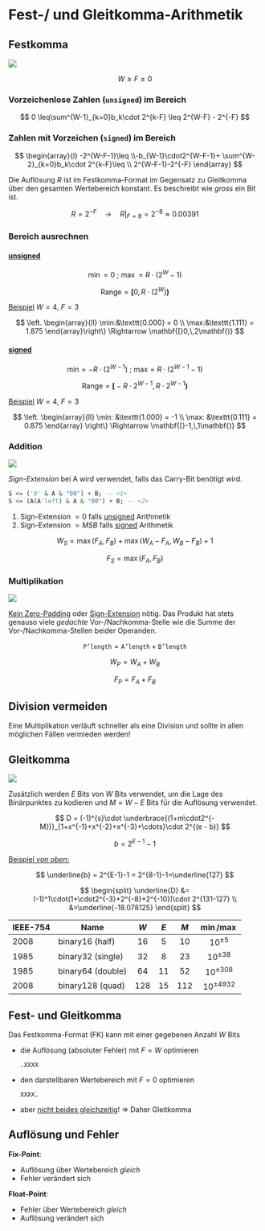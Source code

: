 # Fest-/ und Gleitkomma-Arithmetik

## Festkomma

![](images/paste-13.png)

$$
W \geq F \geq 0
$$

```{=latex}
\begin{conditions}
  W & Gesamtgrösse $[Bit]$ \\
  F & Nachkomma-Bits $[Bit]$
\end{conditions}
```
::: callout-important
### Vorzeichenlose Zahlen (`unsigned`) im Bereich

$$
0 \leq\sum^{W-1}_{k=0}b_k\cdot 2^{k-F} \leq 2^{W-F} - 2^{-F}
$$
:::

::: callout-important
### Zahlen mit Vorzeichen (`signed`) im Bereich

$$
\begin{array}{l}
-2^{W-F-1}\leq
\\-b_{W-1}\cdot2^{W-F-1}+ \sum^{W-2}_{k=0}b_k\cdot 2^{k-F}\leq \\ 2^{W-F-1}-2^{-F}
\end{array}
$$
:::

Die Auflösung $R$ ist im Festkomma-Format im Gegensatz zu Gleitkomma über den gesamten Wertebereich konstant. Es beschreibt wie *gross* ein Bit ist.

$$
R = 2^{-F} \quad\rightarrow\quad R\rvert_{F=8} = 2^{-8}\approx 0.00391
$$

::: callout-tip
### Bereich ausrechnen

#### [unsigned]{.underline}

$$       
\min = 0\ ;\ \max = R\cdot (2^{W}-1)                 
$$

$$
\text{Range} = \mathbf{[}0,\,R\cdot(2^W)\mathbf{)}
$$

[Beispiel]{.underline} $W = 4$, $F = 3$

$$
\left.
\begin{array}{ll}
\min:&\texttt{0.000} = 0 \\
\max:&\texttt{1.111} = 1.875
\end{array}\right\}
\Rightarrow \mathbf{[}0,\,2\mathbf{)}
$$

#### [signed]{.underline}

$$             
\text{min} = -R\cdot (2^{W-1})\ ;\ \text{max} = R\cdot (2^{W-1}-1) 
$$

$$
\text{Range} = \mathbf{[}-R\cdot 2^{W-1},\,R\cdot 2^{W-1}\mathbf{)}
$$

[Beispiel]{.underline} $W = 4$, $F = 3$

$$
\left.
\begin{array}{ll}
\min: &\texttt{1.000} = -1 \\
\max: &\texttt{0.111} = 0.875
\end{array}
\right\}
\Rightarrow \mathbf{[}-1,\,1\mathbf{)}
$$
:::

### Addition

![](images/paste-14.png)

*Sign-Extension* bei A wird verwendet, falls das Carry-Bit benötigt wird.

``` vhdl
S <= ('0' & A & "00") + B; -- <1>
S <= (A(A'left) & A & "00") + B; -- <2>
```

1.  Sign-Extension $=0$ falls [unsigned]{.underline} Arithmetik
2.  Sign-Extension $= MSB$ falls [signed]{.underline} Arithmetik

$$
W_{S} = \max(F_A,F_B)+\max(W_A-F_A,W_B-F_B)+1
$$

$$
F_S = \max(F_A,F_B)
$$

### Multiplikation

![](images/paste-15.png)

[Kein Zero-Padding]{.underline} oder [Sign-Extension]{.underline} nötig. Das Produkt hat stets genauso viele *gedachte* Vor-/Nachkomma-Stelle wie die Summe der Vor-/Nachkomma-Stellen beider Operanden.

$$
\texttt{P'length} = \texttt{A'length} + \texttt{B'length}
$$

$$
W_P = W_A + W_B
$$

$$
F_P = F_A + F_B
$$

::: callout-caution
## Division vermeiden

Eine Multiplikation verläuft schneller als eine Division und sollte in allen möglichen Fällen vermieden werden!
:::

## Gleitkomma

![](images/gleitkomma_zahl.png)

Zusätzlich werden $E$ Bits von $W$ Bits verwendet, um die Lage des Binärpunktes zu kodieren und $M = W-E$ Bits für die Auflösung verwendet.

$$
D = (-1)^{s}\cdot \underbrace{(1+m\cdot2^{-M})}_{1+x^{-1}+x^{-2}+x^{-3}+\cdots}\cdot 2^{(e - b)}
$$

$$
b = 2^{E-1}-1
$$

```{=tex}
\begin{conditions}
  s & Vorzeichebit (\textit{Sign}) \\
  m & vorzeichenloser Wert der Mantisse $M$ \\
  e & vorzeichenloser Wert des Exponenten $E$ \\
  b & Wert des Exponenten-Bias $b = 2^{E-1}-1$\\
\end{conditions}
```
[Beispiel *von oben*:]{.underline}

$$
\underline{b} = 2^{E-1}-1 = 2^{8-1}-1=\underline{127}
$$

$$
\begin{split}
\underline{D} &= (-1)^1\cdot(1+\cdot2^{-3}+2^{-8}+2^{-10})\cdot 2^{131-127} \\
&=\underline{-18.078125}
\end{split}
$$

| IEEE-754 | Name              | $W$ | $E$ | $M$ |  $\min/\max$   |
|----------|-------------------|:---:|:---:|:---:|:--------------:|
| 2008     | binary16 (half)   | 16  |  5  | 10  |  $10^{\pm5}$   |
| 1985     | binary32 (single) | 32  |  8  | 23  |  $10^{\pm38}$  |
| 1985     | binary64 (double) | 64  | 11  | 52  | $10^{\pm308}$  |
| 2008     | binary128 (quad)  | 128 | 15  | 112 | $10^{\pm4932}$ |

::: callout-caution
## Fest- und Gleitkomma

Das Festkomma-Format (FK) kann mit einer gegebenen Anzahl $W$ Bits

-   die Auflösung (absoluter Fehler) mit $F=W$ optimieren

    `.XXXX`

-   den darstellbaren Wertebereich mit $F=0$ optimieren

    `XXXX.`

-   aber [nicht beides gleichzeitig]{.underline}! $\Rightarrow$ Daher Gleitkomma
:::

::: callout-note
## Auflösung und Fehler

**Fix-Point**:

- Auflösung über Wertebereich *gleich*
- Fehler verändert sich

**Float-Point**:

- Fehler über Wertebereich *gleich*
- Auflösung verändert sich
:::